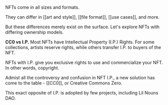NFTs come in all sizes and formats.

They can differ in [[art and style]], [[file format]], [[use cases]], and more.

But these differences merely exist on the surface. Let's explore NFTs with differing ownership models.

**CC0 vs I.P.**
Most NFTs have Intellectual Property (I.P.) Rights. For some collections, artists reserve rights, while others transfer I.P. to buyers of the NFT.

NFTs with I.P. give you exclusive rights to use and commercialize your NFT. In other words, copyright.

Admist all the controversy and confusion in NFT I.P., a new solution has come to the table - [[CC0]], or Creative Commons Zero.

This exact opposite of I.P. is adopted by few projects, including Lil Nouns DAO.
